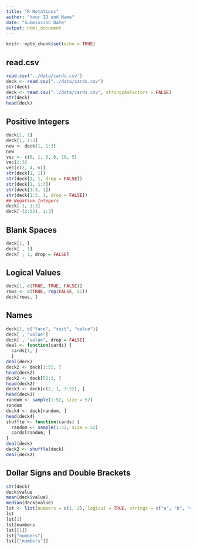 ```yaml
---
title: "R Notations"
author: "Your ID and Name"
date: "Submission Date"
output: html_document
---
```


```r
knitr::opts_chunk$set(echo = TRUE)
```

## read.csv

```r
read.csv("../data/cards.csv")
deck <- read.csv("../data/cards.csv")
str(deck)
deck <- read.csv("../data/cards.csv", stringsAsFactors = FALSE)
str(deck)
head(deck)
```

## Positive Integers

```r
deck[1, 1]
deck[1, 1:3]
new <- deck[1, 1:3]
new
vec <- c(6, 1, 3, 6, 10, 5)
vec[1:3]
vec[c(2, 4, 6)]
str(deck[1, 1])
str(deck[1, 1, drop = FALSE])
str(deck[1, 1:3])
str(deck[1:3, 1])
str(deck[1:3, 1, drop = FALSE])
## Negative Integers
deck[-1, 1:3]
deck[-(2:52), 1:3]
```

## Blank Spaces

```r
deck[1, ]
deck[ , 1]
deck[ , 1, drop = FALSE]
```

## Logical Values

```r
deck[1, c(TRUE, TRUE, FALSE)]
rows <- c(TRUE, rep(FALSE, 51))
deck[rows, ]
```

## Names

```r
deck[1, c("face", "suit", "value")]
deck[ , "value"]
deck[ , "value", drop = FALSE]
deal <- function(cards) { 
  cards[1, ]
  }
deal(deck)
deck2 <- deck[1:52, ]
head(deck2)
deck2 <- deck[52:1, ]
head(deck2)
deck3 <- deck[c(2, 1, 3:52), ]
head(deck3)
random <- sample(1:52, size = 52)
random
deck4 <- deck[random, ]
head(deck4)
shuffle <- function(cards) {
  random <- sample(1:52, size = 52)
  cards[random, ]
}
deal(deck)
deck2 <- shuffle(deck)
deal(deck2)
```

## Dollar Signs and Double Brackets

```r
str(deck)
deck$value
mean(deck$value)
median(deck$value)
lst <- list(numbers = c(1, 2), logical = TRUE, strings = c("a", "b", "c"))
lst
lst[1]
lst$numbers
lst[[1]]
lst["numbers"]
lst[["numbers"]]
```
